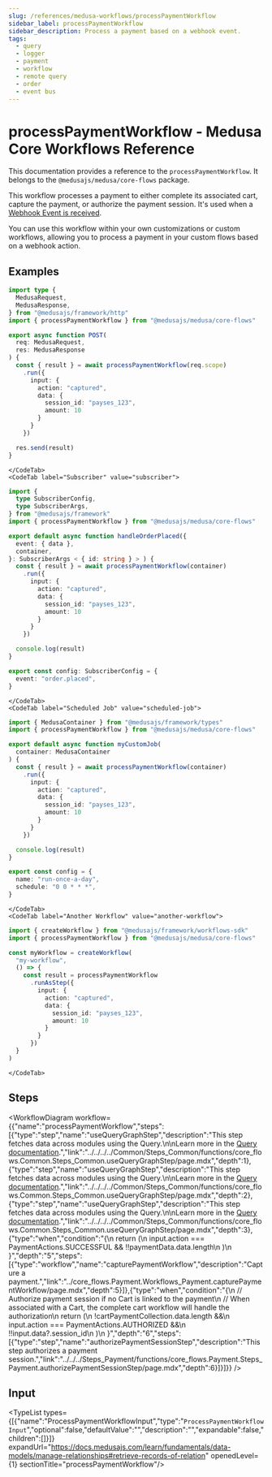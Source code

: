 ```yaml
---
slug: /references/medusa-workflows/processPaymentWorkflow
sidebar_label: processPaymentWorkflow
sidebar_description: Process a payment based on a webhook event.
tags:
  - query
  - logger
  - payment
  - workflow
  - remote query
  - order
  - event bus
---
```



# processPaymentWorkflow - Medusa Core Workflows Reference

This documentation provides a reference to the `processPaymentWorkflow`. It belongs to the `@medusajs/medusa/core-flows` package.

This workflow processes a payment to either complete its associated cart,
capture the payment, or authorize the payment session. It's used when a
[Webhook Event is received](https://docs.medusajs.com/resources/commerce-modules/payment/webhook-events).

You can use this workflow within your own customizations or custom workflows, allowing you
to process a payment in your custom flows based on a webhook action.

<SourceCodeLink link="https://github.com/medusajs/medusa/blob/402a5c3cd48a84bacc35c599da7bcd8ba4d2af27/packages/core/core-flows/src/payment/workflows/process-payment.ts#L39" />

## Examples

<CodeTabs group="workflow-exection">
    <CodeTab label="API Route" value="api-route">
    
```ts title="src/api/workflow/route.ts"
import type {
  MedusaRequest,
  MedusaResponse,
} from "@medusajs/framework/http"
import { processPaymentWorkflow } from "@medusajs/medusa/core-flows"

export async function POST(
  req: MedusaRequest,
  res: MedusaResponse
) {
  const { result } = await processPaymentWorkflow(req.scope)
    .run({
      input: {
        action: "captured",
        data: {
          session_id: "payses_123",
          amount: 10
        }
      }
    })

  res.send(result)
}
```

    </CodeTab>
    <CodeTab label="Subscriber" value="subscriber">
    
```ts title="src/subscribers/order-placed.ts"
import {
  type SubscriberConfig,
  type SubscriberArgs,
} from "@medusajs/framework"
import { processPaymentWorkflow } from "@medusajs/medusa/core-flows"

export default async function handleOrderPlaced({
  event: { data },
  container,
}: SubscriberArgs < { id: string } > ) {
  const { result } = await processPaymentWorkflow(container)
    .run({
      input: {
        action: "captured",
        data: {
          session_id: "payses_123",
          amount: 10
        }
      }
    })

  console.log(result)
}

export const config: SubscriberConfig = {
  event: "order.placed",
}
```

    </CodeTab>
    <CodeTab label="Scheduled Job" value="scheduled-job">
    
```ts title="src/jobs/message-daily.ts"
import { MedusaContainer } from "@medusajs/framework/types"
import { processPaymentWorkflow } from "@medusajs/medusa/core-flows"

export default async function myCustomJob(
  container: MedusaContainer
) {
  const { result } = await processPaymentWorkflow(container)
    .run({
      input: {
        action: "captured",
        data: {
          session_id: "payses_123",
          amount: 10
        }
      }
    })

  console.log(result)
}

export const config = {
  name: "run-once-a-day",
  schedule: "0 0 * * *",
}
```

    </CodeTab>
    <CodeTab label="Another Workflow" value="another-workflow">
    
```ts title="src/workflows/my-workflow.ts"
import { createWorkflow } from "@medusajs/framework/workflows-sdk"
import { processPaymentWorkflow } from "@medusajs/medusa/core-flows"

const myWorkflow = createWorkflow(
  "my-workflow",
  () => {
    const result = processPaymentWorkflow
      .runAsStep({
        input: {
          action: "captured",
          data: {
            session_id: "payses_123",
            amount: 10
          }
        }
      })
  }
)
```

    </CodeTab>
  </CodeTabs>

## Steps

<WorkflowDiagram workflow={{"name":"processPaymentWorkflow","steps":[{"type":"step","name":"useQueryGraphStep","description":"This step fetches data across modules using the Query.\n\nLearn more in the [Query documentation](https://docs.medusajs.com/learn/fundamentals/module-links/query).","link":"../../../../Common/Steps_Common/functions/core_flows.Common.Steps_Common.useQueryGraphStep/page.mdx","depth":1},{"type":"step","name":"useQueryGraphStep","description":"This step fetches data across modules using the Query.\n\nLearn more in the [Query documentation](https://docs.medusajs.com/learn/fundamentals/module-links/query).","link":"../../../../Common/Steps_Common/functions/core_flows.Common.Steps_Common.useQueryGraphStep/page.mdx","depth":2},{"type":"step","name":"useQueryGraphStep","description":"This step fetches data across modules using the Query.\n\nLearn more in the [Query documentation](https://docs.medusajs.com/learn/fundamentals/module-links/query).","link":"../../../../Common/Steps_Common/functions/core_flows.Common.Steps_Common.useQueryGraphStep/page.mdx","depth":3},{"type":"when","condition":"{\n      return (\n        input.action === PaymentActions.SUCCESSFUL && !!paymentData.data.length\n      )\n    }","depth":"5","steps":[{"type":"workflow","name":"capturePaymentWorkflow","description":"Capture a payment.","link":"../core_flows.Payment.Workflows_Payment.capturePaymentWorkflow/page.mdx","depth":5}]},{"type":"when","condition":"{\n        // Authorize payment session if no Cart is linked to the payment\n        // When associated with a Cart, the complete cart workflow will handle the authorization\n        return (\n          !cartPaymentCollection.data.length &&\n          input.action === PaymentActions.AUTHORIZED &&\n          !!input.data?.session_id\n        )\n      }","depth":"6","steps":[{"type":"step","name":"authorizePaymentSessionStep","description":"This step authorizes a payment session.","link":"../../../Steps_Payment/functions/core_flows.Payment.Steps_Payment.authorizePaymentSessionStep/page.mdx","depth":6}]}]}} />

## Input

<TypeList types={[{"name":"ProcessPaymentWorkflowInput","type":"`ProcessPaymentWorkflowInput`","optional":false,"defaultValue":"","description":"","expandable":false,"children":[]}]} expandUrl="https://docs.medusajs.com/learn/fundamentals/data-models/manage-relationships#retrieve-records-of-relation" openedLevel={1} sectionTitle="processPaymentWorkflow"/>
